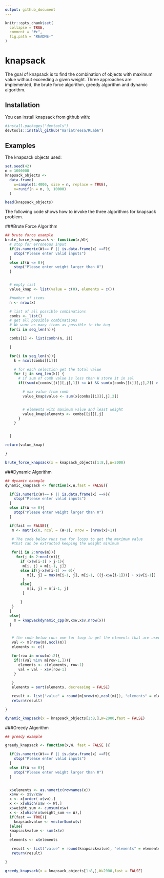 ```yaml
---
output: github_document
---
```


<!-- README.md is generated from README.Rmd. Please edit that file -->

```r
knitr::opts_chunk$set(
  collapse = TRUE,
  comment = "#>",
  fig.path = "README-"
)
```

# knapsack

The goal of knapsack is to find the combination of objects with maximum value without exceeding a given weight. Three approaches are implemented, the brute force algorithm, greedy algorithm and dynamic algorithm. 

## Installation

You can install knapsack from github with:

```r
#install.packages("devtools")
devtools::install_github("mariatreesa/RLab6")
```

## Examples

The knapsack objects used:

```r
set.seed(42)
n = 1000000
knapsack_objects <-
  data.frame(
    w=sample(1:4000, size = n, replace = TRUE),
    v=runif(n = n, 0, 10000)
  )

head(knapsack_objects)
```


The following code shows how to invoke the three algorithms for knapsack problem.

###Brute Force Algorithm

```r
## brute force example
brute_force_knapsack <- function(x,W){
  # stop for erroneous input
  if(is.numeric(W)== F || is.data.frame(x) ==F){
    stop("Please enter valid inputs")
  }
  else if(W <= 0){
    stop("Please enter weight larger than 0")
  }


  # empty list
  value_knap <- list(value = c(0), elements = c())

  #number of items
  n <- nrow(x)

  # list of all possible combinations
  combs <- list()
  # get all possible combinations
  # We want as many items as possible in the bag
  for(i in seq_len(n)){

  combs[i] <- list(combn(n, i))

  }

  for(i in seq_len(n)){
    k = ncol(combs[[i]])

    # for each selection get the total value
    for (j in seq_len(k)) {
      # if sum of comb value is less than W store it in sel
      if((sum(x[combs[[i]][,j],1]) <= W) && sum(x[combs[[i]][,j],2]) > value_knap$value) {

        # max value from comb
        value_knap$value <- sum(x[combs[[i]][,j],2])


        # elements with maximum value and least weight
        value_knap$elements <- combs[[i]][,j]
      }
    }


  }

return(value_knap)

}

```

```r
brute_force_knapsack(x = knapsack_objects[1:8,],W=2000)
```


###Dynamic Algorithm

```r
## dynamic example
dynamic_knapsack <- function(x,W,fast = FALSE){

  if(is.numeric(W)== F || is.data.frame(x) ==F){
    stop("Please enter valid inputs")
  }
  else if(W <= 0){
    stop("Please enter weight larger than 0")
  }

  if(fast == FALSE){
   m <- matrix(0, ncol = (W+1), nrow = (nrow(x)+1))

   # The code below runs two for loops to get the maximum value
   #that can be extracted keeping the weight minimum

   for(i in 2:nrow(m)){
     for(j in 2:ncol(m)){
       if (x$w[i-1] > j-1){
        m[i, j] = m[i-1, j]}
       else if(j-x$w[i-1] >= 0){
          m[i, j] = max(m[i-1, j], m[i-1, ((j-x$w[i-1]))] + x$v[i-1])
        }
       else{
          m[i, j] = m[i-1, j]
        }

       }
   }
  }
  else{
    m = knapSackdynamic_cpp(W,x$w,x$v,nrow(x))
  }


   # the code below runs one for loop to get the elements that are used to get the value above
   val <- m[nrow(m),ncol(m)]
   elements <- c()

   for(row in nrow(m):2){
    if(!(val %in% m[row-1,])){
      elements <- c(elements, row-1)
      val = val - x$v[row-1]
    }

   }
   elements = sort(elements, decreasing = FALSE)

   result <- list("value" = round(m[nrow(m),ncol(m)]), "elements" = elements)
   return(result)

}

```

```r
dynamic_knapsack(x = knapsack_objects[1:8,],W=2000,fast = FALSE)
```


###Greedy Algorithm
```r
## greedy example

greedy_knapsack <- function(x,W, fast = FALSE ){

  if(is.numeric(W)== F || is.data.frame(x) ==F){
    stop("Please enter valid inputs")
  }
  else if(W <= 0){
    stop("Please enter weight larger than 0")
  }


  x$elements <- as.numeric(rownames(x))
  x$vw <- x$v/x$w
  x <- x[order(-x$vw),]
  x <- x[which(x$w <= W),]
  x$weight_sum <- cumsum(x$w)
  x <- x[which(x$weight_sum <= W),]
  if(fast == TRUE){
    knapsackvalue <- vectorSum(x$v)
  }else{
  knapsackvalue <- sum(x$v)
  }
  elements <- x$elements

   result <- list("value" = round(knapsackvalue), "elements" = elements)
   return(result)

}

```

```r
greedy_knapsack(x = knapsack_objects[1:8,],W=2000,fast = FALSE)
```


